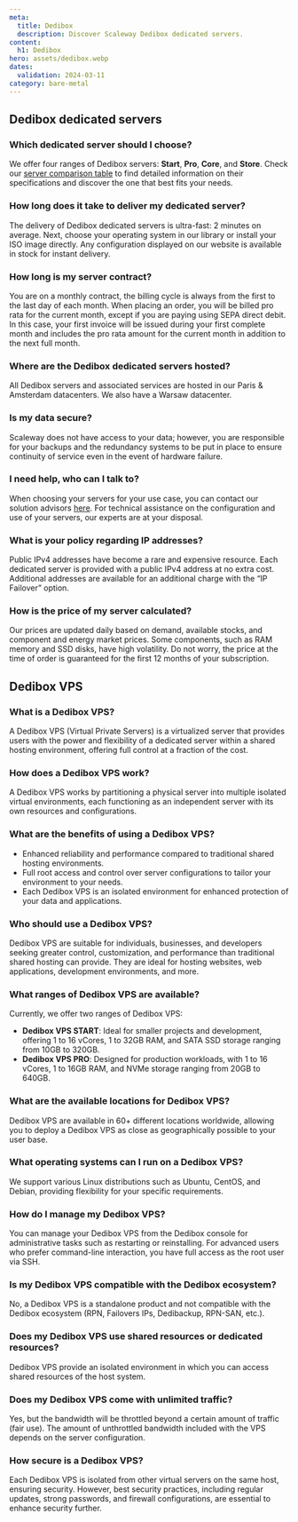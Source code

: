 ```yaml
---
meta:
  title: Dedibox
  description: Discover Scaleway Dedibox dedicated servers.
content:
  h1: Dedibox
hero: assets/dedibox.webp
dates:
  validation: 2024-03-11
category: bare-metal
---
```


## Dedibox dedicated servers

### Which dedicated server should I choose?
We offer four ranges of Dedibox servers: **Start**, **Pro**, **Core**, and **Store**. Check our [server comparison table](/dedibox/hardware/reference-content/server-comparison-table/) to find detailed information on their specifications and discover the one that best fits your needs.

### How long does it take to deliver my dedicated server?
The delivery of Dedibox dedicated servers is ultra-fast: 2 minutes on average. Next, choose your operating system in our library or install your ISO image directly. Any configuration displayed on our website is available in stock for instant delivery.

### How long is my server contract?
You are on a monthly contract, the billing cycle is always from the first to the last day of each month. When placing an order, you will be billed pro rata for the current month, except if you are paying using SEPA direct debit. In this case, your first invoice will be issued during your first complete month and includes the pro rata amount for the current month in addition to the next full month.

### Where are the Dedibox dedicated servers hosted?
All Dedibox servers and associated services are hosted in our Paris & Amsterdam datacenters. We also have a Warsaw datacenter.

### Is my data secure?
Scaleway does not have access to your data; however, you are responsible for your backups and the redundancy systems to be put in place to ensure continuity of service even in the event of hardware failure.

### I need help, who can I talk to?
When choosing your servers for your use case, you can contact our solution advisors [here](https://www.scaleway.com/en/contact/). For technical assistance on the configuration and use of your servers, our experts are at your disposal.

### What is your policy regarding IP addresses?
Public IPv4 addresses have become a rare and expensive resource. Each dedicated server is provided with a public IPv4 address at no extra cost. Additional addresses are available for an additional charge with the “IP Failover” option.

### How is the price of my server calculated?
Our prices are updated daily based on demand, available stocks, and component and energy market prices. Some components, such as RAM memory and SSD disks, have high volatility. Do not worry, the price at the time of order is guaranteed for the first 12 months of your subscription.

## Dedibox VPS

### What is a Dedibox VPS?
A Dedibox VPS (Virtual Private Servers) is a virtualized server that provides users with the power and flexibility of a dedicated server within a shared hosting environment, offering full control at a fraction of the cost.

### How does a Dedibox VPS work?
A Dedibox VPS works by partitioning a physical server into multiple isolated virtual environments, each functioning as an independent server with its own resources and configurations.

### What are the benefits of using a Dedibox VPS?
* Enhanced reliability and performance compared to traditional shared hosting environments.
* Full root access and control over server configurations to tailor your environment to your needs.
* Each Dedibox VPS is an isolated environment for enhanced protection of your data and applications.

### Who should use a Dedibox VPS?
Dedibox VPS are suitable for individuals, businesses, and developers seeking greater control, customization, and performance than traditional shared hosting can provide.
They are ideal for hosting websites, web applications, development environments, and more.

### What ranges of Dedibox VPS are available?
Currently, we offer two ranges of Dedibox VPS:
 * **Dedibox VPS START**: Ideal for smaller projects and development, offering 1 to 16 vCores, 1 to 32GB RAM, and SATA SSD storage ranging from 10GB to 320GB.
 * **Dedibox VPS PRO**: Designed for production workloads, with 1 to 16 vCores, 1 to 16GB RAM, and NVMe storage ranging from 20GB to 640GB.

### What are the available locations for Dedibox VPS?
Dedibox VPS are available in 60+ different locations worldwide, allowing you to deploy a Dedibox VPS as close as geographically possible to your user base.

### What operating systems can I run on a Dedibox VPS?
We support various Linux distributions such as Ubuntu, CentOS, and Debian, providing flexibility for your specific requirements.

### How do I manage my Dedibox VPS?
You can manage your Dedibox VPS from the Dedibox console for administrative tasks such as restarting or reinstalling. For advanced users who prefer command-line interaction, you have full access as the root user via SSH.

### Is my Dedibox VPS compatible with the Dedibox ecosystem?
No, a Dedibox VPS is a standalone product and not compatible with the Dedibox ecosystem (RPN, Failovers IPs, Dedibackup, RPN-SAN, etc.).

### Does my Dedibox VPS use shared resources or dedicated resources?
Dedibox VPS provide an isolated environment in which you can access shared resources of the host system.

### Does my Dedibox VPS come with unlimited traffic?
Yes, but the bandwidth will be throttled beyond a certain amount of traffic (fair use). The amount of unthrottled bandwidth included with the VPS depends on the server configuration.

### How secure is a Dedibox VPS?
Each Dedibox VPS is isolated from other virtual servers on the same host, ensuring security. However, best security practices, including regular updates, strong passwords, and firewall configurations, are essential to enhance security further.
